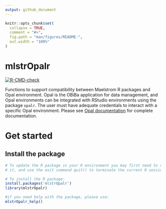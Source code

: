 ```yaml
---
output: github_document
---
```


<!-- README.md is generated from README.Rmd. Please edit that file -->

```r
knitr::opts_chunk$set(
  collapse = TRUE,
  comment = "#>",
  fig.path = "man/figures/README-",
  out.width = "100%"
)
```

# mlstrOpalr

<!-- badges: start -->
[![R-CMD-check](https://github.com/maelstrom-research/mlstrOpalr/actions/workflows/R-CMD-check.yaml/badge.svg)](https://github.com/maelstrom-research/mlstrOpalr/actions/workflows/R-CMD-check.yaml)
<!-- badges: end -->

Functions to support compatibility between Maelstrom R packages and Opal 
environment. Opal is the OBiBa application for data management, and Opal 
environments can be integrated with RStudio environments using the package 
`opalr`. The user must have adequate credentials to interact with a specific 
Opal environment. 
Please see [Opal documentation](https://opaldoc.obiba.org/) for complete 
documentation.

# Get started

## Install the package

```r
# To update the R package in your R environment you may first need to remove 
# it, and use the exit command quit() to terminate the current R session.

# To install the R package:
install.packages('mlstrOpalr')
library(mlstrOpalr) 

#if you need help with the package, please use:
mlstrOpalr_help()

```

